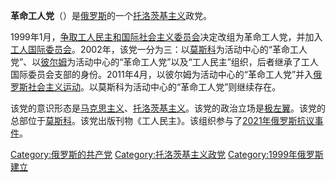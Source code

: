 '''革命工人党'''（{{lang-ru|Революционная рабочая партия}}）是[[俄罗斯|俄罗斯]]的一个[[托洛茨基主义|托洛茨基主义]]政党。

1999年1月，[[争取工人民主和国际社会主义委员会|争取工人民主和国际社会主义委员会]]决定改组为革命工人党，并加入[[工人国际委员会|工人国际委员会]]。2002年，该党一分为三：以[[莫斯科|莫斯科]]为活动中心的“革命工人党”、以[[彼尔姆|彼尔姆]]为活动中心的“革命工人党”以及“工人民主”组织，后者继承了工人国际委员会支部的身份。2011年4月，以彼尔姆为活动中心的“革命工人党”并入[[俄罗斯社会主义运动|俄罗斯社会主义运动]]。以莫斯科为活动中心的“革命工人党”则继续存在。

该党的意识形态是[[马克思主义|马克思主义]]、[[托洛茨基主义|托洛茨基主义]]。该党的政治立场是[[极左翼|极左翼]]。该党的总部位于[[莫斯科|莫斯科]]。该党出版刊物《工人民主》。该组织参与了[[2021年俄罗斯抗议事件|2021年俄罗斯抗议事件]]。

[[Category:俄罗斯的共产党|Category:俄罗斯的共产党]]
[[Category:托洛茨基主义政党|Category:托洛茨基主义政党]]
[[Category:1999年俄罗斯建立|Category:1999年俄罗斯建立]]